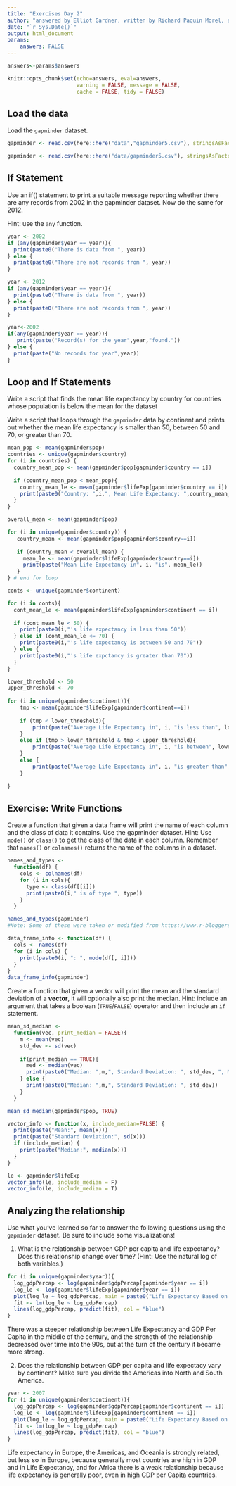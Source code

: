 ```yaml
---
title: "Exercises Day 2"
author: "answered by Elliot Gardner, written by Richard Paquin Morel, adapted from exercises by Christina Maimone"
date: "`r Sys.Date()`"
output: html_document
params:
    answers: FALSE
---
```



```r
answers<-params$answers
```

```r
knitr::opts_chunk$set(echo=answers, eval=answers,
                      warning = FALSE, message = FALSE,
                      cache = FALSE, tidy = FALSE)
```

## Load the data

Load the `gapminder` dataset.

```r
gapminder <- read.csv(here::here("data","gapminder5.csv"), stringsAsFactors=FALSE)
```

```r
gapminder <- read.csv(here::here("data/gapminder5.csv"), stringsAsFactors=FALSE)
```


## If Statement

Use an if() statement to print a suitable message reporting whether there are any records from 2002 in the gapminder dataset. Now do the same for 2012.

Hint: use the `any` function.

```r
year <- 2002
if (any(gapminder$year == year)){
  print(paste0("There is data from ", year))
} else {
  print(paste0("There are not records from ", year))
}

year <- 2012
if (any(gapminder$year == year)){
  print(paste0("There is data from ", year))
} else {
  print(paste0("There are not records from ", year))
}
```

```r
year<-2002
if(any(gapminder$year == year)){
   print(paste("Record(s) for the year",year,"found."))
} else {
  print(paste("No records for year",year))
}
```


## Loop and If Statements

Write a script that finds the mean life expectancy by country for countries whose population is below the mean for the dataset

Write a script that loops through the `gapminder` data by continent and prints out whether the mean life expectancy is smaller than 50, between 50 and 70, or greater than 70.

```r
mean_pop <- mean(gapminder$pop)
countries <- unique(gapminder$country)
for (i in countries) {
  country_mean_pop <- mean(gapminder$pop[gapminder$country == i])
  
  if (country_mean_pop < mean_pop){
    country_mean_le <- mean(gapminder$lifeExp[gapminder$country == i])
    print(paste0("Country: ",i,", Mean Life Expectancy: ",country_mean_le))
  }
}
```

```r
overall_mean <- mean(gapminder$pop)

for (i in unique(gapminder$country)) {
   country_mean <- mean(gapminder$pop[gapminder$country==i])
   
   if (country_mean < overall_mean) {
     mean_le <- mean(gapminder$lifeExp[gapminder$country==i])
     print(paste("Mean Life Expectancy in", i, "is", mean_le))
   } 
} # end for loop
```


```r
conts <- unique(gapminder$continent)

for (i in conts){
  cont_mean_le <- mean(gapminder$lifeExp[gapminder$continent == i])
  
  if (cont_mean_le < 50) {
    print(paste0(i,"'s life expectancy is less than 50"))
  } else if (cont_mean_le <= 70) {
    print(paste0(i,"'s life expectancy is between 50 and 70"))
  } else {
    print(paste0(i,"'s life expctancy is greater than 70"))
  }
}
```

```r
lower_threshold <- 50
upper_threshold <- 70
 
for (i in unique(gapminder$continent)){
    tmp <- mean(gapminder$lifeExp[gapminder$continent==i])
    
    if (tmp < lower_threshold){
        print(paste("Average Life Expectancy in", i, "is less than", lower_threshold))
    }
    else if (tmp > lower_threshold & tmp < upper_threshold){
        print(paste("Average Life Expectancy in", i, "is between", lower_threshold, "and", upper_threshold))
    }
    else {
        print(paste("Average Life Expectancy in", i, "is greater than", upper_threshold))
    }
   
}
```


## Exercise: Write Functions

Create a function that given a data frame will print the name of each column and the class of data it contains. Use the gapminder dataset.  Hint: Use `mode()` or `class()` to get the class of the data in each column. Remember that `names()` or `colnames()` returns the name of the columns in a dataset.

```r
names_and_types <-
  function(df) {
    cols <- colnames(df)
    for (i in cols){
      type <- class(df[[i]])
      print(paste0(i," is of type ", type))
    }
  }

names_and_types(gapminder)
#Note: Some of these were taken or modified from https://www.r-bloggers.com/functions-exercises/
```

```r
data_frame_info <- function(df) {
  cols <- names(df)
  for (i in cols) {
    print(paste0(i, ": ", mode(df[, i])))
  }
}
data_frame_info(gapminder)
```

Create a function that given a vector will print the mean and the standard deviation of a **vector**, it will optionally also print the median. Hint: include an argument that takes a boolean (`TRUE`/`FALSE`) operator and then include an `if` statement.

```r
mean_sd_median <-
  function(vec, print_median = FALSE){
    m <- mean(vec)
    std_dev <- sd(vec)
    
    if(print_median == TRUE){
      med <- median(vec)
      print(paste0("Median: ",m,", Standard Deviation: ", std_dev, ", Median: ",med))
    } else {
      print(paste0("Median: ",m,", Standard Deviation: ", std_dev))
    }
  }

mean_sd_median(gapminder$pop, TRUE)
```

```r
vector_info <- function(x, include_median=FALSE) {
  print(paste("Mean:", mean(x)))
  print(paste("Standard Deviation:", sd(x)))
  if (include_median) {
    print(paste("Median:", median(x)))
  }
}

le <- gapminder$lifeExp
vector_info(le, include_median = F)
vector_info(le, include_median = T)
```

## Analyzing the relationship 

Use what you've learned so far to answer the following questions using the `gapminder` dataset. Be sure to include some visualizations!

1. What is the relationship between GDP per capita and life expectancy? Does this relationship change over time? (Hint: Use the natural log of both variables.)

```r
for (i in unique(gapminder$year)){
  log_gdpPercap <- log(gapminder$gdpPercap[gapminder$year == i])
  log_le <- log(gapminder$lifeExp[gapminder$year == i])
  plot(log_le ~ log_gdpPercap, main = paste0("Life Expectancy Based on GDP Per Capita in ", i), xlab = "GDP Per Capita", ylab = "Life Expectancy")
  fit <- lm(log_le ~ log_gdpPercap)
  lines(log_gdpPercap, predict(fit), col = "blue")
}
```
There was a steeper relationship between Life Expectancy and GDP Per Capita in the middle of the century, and the strength of the relationship decreased over time into the 90s, but at the turn of the century it became more strong.

2. Does the relationship between GDP per capita and life expectacy vary by continent? Make sure you divide the Americas into North and South America.
```r
year <- 2007
for (i in unique(gapminder$continent)){
  log_gdpPercap <- log(gapminder$gdpPercap[gapminder$continent == i])
  log_le <- log(gapminder$lifeExp[gapminder$continent == i])
  plot(log_le ~ log_gdpPercap, main = paste0("Life Expectancy Based on GDP Per Capita in ", i), xlab = "GDP Per Capita", ylab = "Life Expectancy")
  fit <- lm(log_le ~ log_gdpPercap)
  lines(log_gdpPercap, predict(fit), col = "blue")
}
```

Life expectancy in Europe, the Americas, and Oceania is strongly related, but less so in Europe, because generally most countries are high in GDP and in Life Expectancy, and for Africa there is a weak relationship because life expectancy is generally poor, even in high GDP per Capita countries.